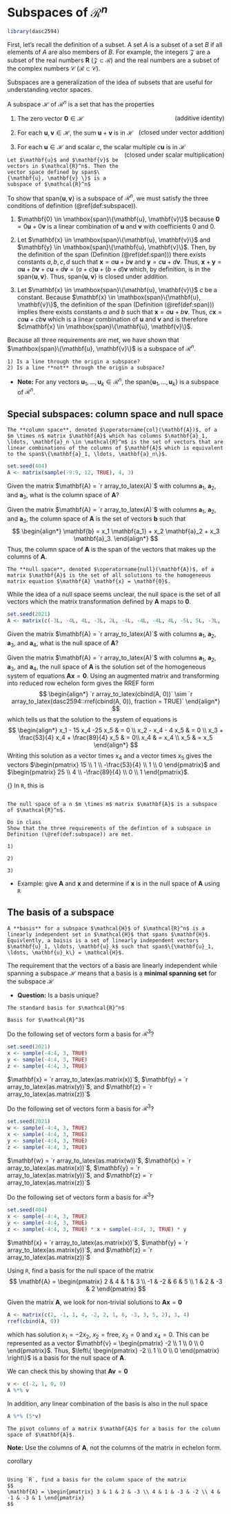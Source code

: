 # Subspaces of $\mathcal{R}^n$ {#subspaces-Rn}


```r
library(dasc2594)
```

First, let's recall the definition of a subset. A set $A$ is a subset of a set $B$ if all elements of $A$ are also members of $B$. For example, the integers $\mathcal{Z}$ are a subset of the real numbers $\mathbf{R}$ ($\mathcal{Z} \subset \mathcal{R}$) and the real numbers are a subset of the complex numbers $\mathcal{C}$ ($\mathcal{R} \subset \mathcal{C}$). 

Subspaces are a generalization of the idea of subsets that are useful for understanding vector spaces. 

:::{.definition #subspace}
A subspace $\mathcal{H}$ of $\mathcal{R}^n$ is a set that has the properties

1) The zero vector $\mathbf{0} \in \mathcal{H}$ \hfill \hfill [(additive identity)]{style="float:right"}
    
2) For each $\mathbf{u}, \mathbf{v} \in \mathcal{H}$, the sum $\mathbf{u} + \mathbf{v}$ is in $\mathcal{H}$ \hfill [(closed under vector addition)]{style="float:right"}

3) For each $\mathbf{u} \in \mathcal{H}$ and scalar $c$, the scalar multiple $c \mathbf{u}$ is in $\mathcal{H}$ \hfill [(closed under scalar multiplication)]{style="float:right"}
:::


```example
Let $\mathbf{u}$ and $\mathbf{v}$ be vectors in $\mathcal{R}^n$. Then the vector space defined by span$\{\mathbf{u}, \mathbf{v} \}$ is a subspace of $\mathcal{R}^n$
```

<div class="fold-solution">

:::{.solution}
To show that span$\{\mathbf{u}, \mathbf{v}\}$ is a subspace of $\mathcal{R}^n$, we must satisfy the three conditions of definition (\@ref(def:subspace)).

1) $\mathbf{0} \in \mathbox{span}\{\mathbf{u}, \mathbf{v}\}$ because $\mathbf{0} = 0 \mathbf{u} + 0 \mathbf{v}$ is a linear combination of $\mathbf{u}$ and $\mathbf{v}$ with coefficients 0 and 0.
    
2) Let $\mathbf{x} \in \mathbox{span}\{\mathbf{u}, \mathbf{v}\}$ and $\mathbf{y} \in \mathbox{span}\{\mathbf{u}, \mathbf{v}\}$. Then, by the definition of the span (Definition (\@ref(def:span))) there exists constants $a, b, c, d$ such that $\mathbf{x} = a \mathbf{u} + b \mathbf{v}$ and $\mathbf{y} = c \mathbf{u} + d \mathbf{v}$. Thus, $\mathbf{x} + \mathbf{y} =  a \mathbf{u} + b \mathbf{v} + c \mathbf{u} + d \mathbf{v} =  (a + c) \mathbf{u} + (b + d) \mathbf{v}$ which, by definition, is in the span$\{\mathbf{u}, \mathbf{v}\}$. Thus, span$\{\mathbf{u}, \mathbf{v}\}$ is closed under addition.


3) Let $\mathbf{x} \in \mathbox{span}\{\mathbf{u}, \mathbf{v}\}$ $c$ be a constant. Because $\mathbf{x} \in \mathbox{span}\{\mathbf{u}, \mathbf{v}\}$, the definition of the span (Definition (\@ref(def:span))) implies there exists constants $a$ and $b$ such that $\mathbf{x} = a \mathbf{u} + b \mathbf{v}$. Thus, $c\mathbf{x} = ca \mathbf{u} + cb \mathbf{v}$ which is a linear combination of $\mathbf{u}$ and $\mathbf{v}$ and is therefore $c\mathbf{x} \in \mathbox{span}\{\mathbf{u}, \mathbf{v}\}$.

Because all three requirements are met, we have shown that $\mathbox{span}\{\mathbf{u}, \mathbf{v}\}$ is a subspace of $\mathcal{R}^n$.
:::

</div>

```exercise
1) Is a line through the origin a subspace?
2) Is a line **not** through the origin a subspace?
```

* **Note:** For any vectors $\mathbf{u}_1, \ldots, \mathbf{u}_k \in \mathcal{R}^n$, the span$\{\mathbf{u}_1, \ldots, \mathbf{u}_k\}$ is a subspace of $\mathcal{R}^n$.


## Special subspaces: column space and null space

```definition
The **column space**, denoted $\operatorname{col}(\mathbf{A})$, of a $m \times n$ matrix $\mathbf{A}$ which has columns $\mathbf{a}_1, \ldots, \mathbf{a}_n \in \mathcal{R}^m$ is the set of vectors that are linear combinations of the columns of $\mathbf{A}$ which is equivalent to the span$\{\mathbf{a}_1, \ldots, \mathbf{a}_n\}$.
```

:::{.example}
```r
set.seed(404)
A <- matrix(sample(-9:9, 12, TRUE), 4, 3)
```

Given the matrix $\mathbf{A} = `r array_to_latex(A)`$ with columns $\mathbf{a}_1$, $\mathbf{a}_2$, and $\mathbf{a}_3$, what is the column space of $\mathbf{A}$?
:::

<div class="fold-solution">
:::{.solution}
Given the matrix $\mathbf{A} = `r array_to_latex(A)`$ with columns $\mathbf{a}_1$, $\mathbf{a}_2$, and $\mathbf{a}_3$, the column space of $\mathbf{A}$ is the set of vectors $\mathbf{b}$ such that 
$$
\begin{align*}
\mathbf{b} = x_1 \mathbf{a_1} + x_2 \mathbf{a}_2 + x_3 \mathbf{a}_3.
\end{align*}
$$
Thus, the column space of $\mathbf{A}$ is the span of the vectors that makes up the columns of $\mathbf{A}$.
:::
</div>

```definition
The **null space**, denoted $\operatorname{null}(\mathbf{A})$, of a matrix $\mathbf{A}$ is the set of all solutions to the homogeneous matrix equation $\mathbf{A} \mathbf{x} = \mathbf{0}$.
```
While the idea of a null space seems unclear, the null space is the set of all vectors which the matrix transformation defined by $\mathbf{A}$ maps to $\mathbf{0}$. 

:::{.example}
```r
set.seed(2021)
A <- matrix(c(-3L, -4L, 4L, -3L, 2L, -4L, -4L, -4L, 4L, -5L, 5L, -3L, -2L, 3L, 5L), 3, 5)
```

Given the matrix $\mathbf{A} = `r array_to_latex(A)`$ with columns $\mathbf{a}_1$, $\mathbf{a}_2$, $\mathbf{a}_3$, and $\mathbf{a}_4$, what is the null space of $\mathbf{A}$?
:::

:::{.example}

Given the matrix $\mathbf{A} = `r array_to_latex(A)`$ with columns $\mathbf{a}_1$, $\mathbf{a}_2$, $\mathbf{a}_3$, and $\mathbf{a}_4$, the null space of $\mathbf{A}$ is the solution set of the homogeneous system of equations $\mathbf{A} \mathbf{x} = \mathbf{0}$.  Using an augmented matrix and transforming into reduced row echelon form gives the RREF form
$$
\begin{align*}
`r array_to_latex(cbind(A, 0))` \sim `r array_to_latex(dasc2594::rref(cbind(A, 0)), fraction = TRUE)`
\end{align*}
$$
which tells us that the solution to the system of equations is 
$$
\begin{align*}
x_1 - 15 x_4 -25 x_5 & = 0 \\
x_2 - x_4 - 4 x_5 & = 0 \\
x_3 + \frac{53}{4} x_4  + \frac{89}{4} x_5 & = 0\\
x_4 & = x_4 \\
x_5 & = x_5
\end{align*}
$$
Writing this solution as a vector times $x_4$ and a vector times $x_5$ gives the vectors $\begin{pmatrix} 15 \\ 1 \\ -\frac{53}{4} \\ 1 \\ 0 \end{pmatrix}$ and $\begin{pmatrix} 25 \\ 4 \\ -\frac{89}{4} \\ 0 \\ 1 \end{pmatrix}$.

{\huge \textbf{Resume revisions here}} 
In `R`, this is
```r
```


:::


```theorem
The null space of a n $m \times m$ matrix $\mathbf{A}$ is a subspace of $\mathcal{R}^n$. 
```

```proof
Do in class
Show that the three requirements of the defintion of a subspace in Definition (\@ref(def:subspace)) are met.

1)

2)

3)
```

* Example: give $\mathbf{A}$ and $\mathbf{x}$ and determine if $\mathbf{x}$ is in the null space of $\mathbf{A}$ using `R`


## The basis of a subspace

```definition
A **basis** for a subspace $\mathcal{H}$ of $\mathcal{R}^n$ is a linearly independent set in $\mathcal{H}$ that spans $\mathbf{H}$. Equivlently, a baisis is a set of linearly independent vectors $\mathbf{u}_1, \ldots, \mathbf{u}_k$ such that span$\{\mathbf{u}_1, \ldots, \mathbf{u}_k\} = \mathcal{H}$.
```

The requirement that the vectors of a basis are linearly independent while spanning a subspace $\mathcal{H}$ means that a basis is a **minimal spanning set** for the subspace $\mathcal{H}$

* **Question:** Is a basis unique?

```definition
The standard basis for $\mathcal{R}^n$
```

```example
Basis for $\mathcal{R}^3$
```

:::{.example}
Do the following set of vectors form a basis for $\mathcal{R}^3$?
```r
set.seed(2021)
x <- sample(-4:4, 3, TRUE)
y <- sample(-4:4, 3, TRUE)
z <- sample(-4:4, 3, TRUE)
```
$\mathbf{x} = `r array_to_latex(as.matrix(x))`$, $\mathbf{y} = `r array_to_latex(as.matrix(y))`$, and $\mathbf{z} = `r array_to_latex(as.matrix(z))`$
:::


:::{.example}
Do the following set of vectors form a basis for $\mathcal{R}^3$?
```r
set.seed(2021)
w <- sample(-4:4, 3, TRUE)
x <- sample(-4:4, 3, TRUE)
y <- sample(-4:4, 3, TRUE)
z <- sample(-4:4, 3, TRUE)
```
$\mathbf{w} = `r array_to_latex(as.matrix(w))`$, $\mathbf{x} = `r array_to_latex(as.matrix(x))`$, $\mathbf{y} = `r array_to_latex(as.matrix(y))`$, and $\mathbf{z} = `r array_to_latex(as.matrix(z))`$
:::

:::{.example}
Do the following set of vectors form a basis for $\mathcal{R}^3$?
```r
set.seed(404)
x <- sample(-4:4, 3, TRUE)
y <- sample(-4:4, 3, TRUE)
z <- sample(-4:4, 3, TRUE) * x + sample(-4:4, 3, TRUE) * y
```
$\mathbf{x} = `r array_to_latex(as.matrix(x))`$, $\mathbf{y} = `r array_to_latex(as.matrix(y))`$, and $\mathbf{z} = `r array_to_latex(as.matrix(z))`$
:::





:::{.example}
Using `R`, find a basis for the null space of the matrix
$$
\mathbf{A} = \begin{pmatrix} 2 & 4 & 1 & 3 \\ -1 & -2 & 6 & 5 \\ 1 & 2 & -3 & 2 \end{pmatrix}
$$    
:::


<div class="fold-solution">

:::{.solution}

Given the matrix $\mathbf{A}$, we look for non-trivial solutions to $\mathbf{A} \mathbf{x} = \mathbf{0}$

```r
A <- matrix(c(2, -1, 1, 4, -2, 2, 1, 6, -3, 3, 5, 2), 3, 4)
rref(cbind(A, 0))
```


which has solution $x_1 = -2 x_2$, $x_2 = \mbox{free}$, $x_3 = 0$ and $x_4 = 0$. This can be represented as a vector $\mathbf{v} = \begin{pmatrix} -2 \\ 1 \\ 0 \\ 0 \end{pmatrix}$. Thus,  $\left\{ \begin{pmatrix} -2 \\ 1 \\ 0 \\ 0 \end{pmatrix} \right\}$ is a basis for the null space of $\mathbf{A}$.

We can check this by showing that $\mathbf{A} \mathbf{v} = \mathbf{0}$

```r
v <- c(-2, 1, 0, 0)
A %*% v
```

In addition, any linear combination of the basis is also in the null space

```r
A %*% (5*v)
```

:::
</div>

```theorem
The pivot columns of a matrix $\mathbf{A}$ for a basis for the column space of $\mathbf{A}$.
```

**Note:** Use the columns of $\mathbf{A}$, not the columns of the matrix in echelon form.

corollary

```corollary
```

```example
Using `R`, find a basis for the column space of the matrix
$$
\mathbf{A} = \begin{pmatrix} 3 & 1 & 2 & -3 \\ 4 & 1 & -3 & -2 \\ 4 & -1 & -3 & 1 \end{pmatrix}
$$    
```

